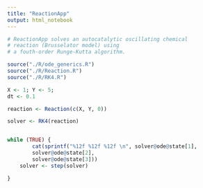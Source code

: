 ```yaml
---
title: "ReactionApp"
output: html_notebook
---
```


```r
# ReactionApp solves an autocatalytic oscillating chemical 
# reaction (Brusselator model) using
# a fouth-order Runge-Kutta algorithm.

source("./R/ode_generics.R")
source("./R/Reaction.R")
source("./R/RK4.R")

X <- 1; Y <- 5;
dt <- 0.1

reaction <- Reaction(c(X, Y, 0))

solver <- RK4(reaction)


while (TRUE) {
        cat(sprintf("%12f %12f %12f \n", solver@ode@state[1], 
        solver@ode@state[2], 
        solver@ode@state[3]))
    solver <- step(solver)    

}


```

